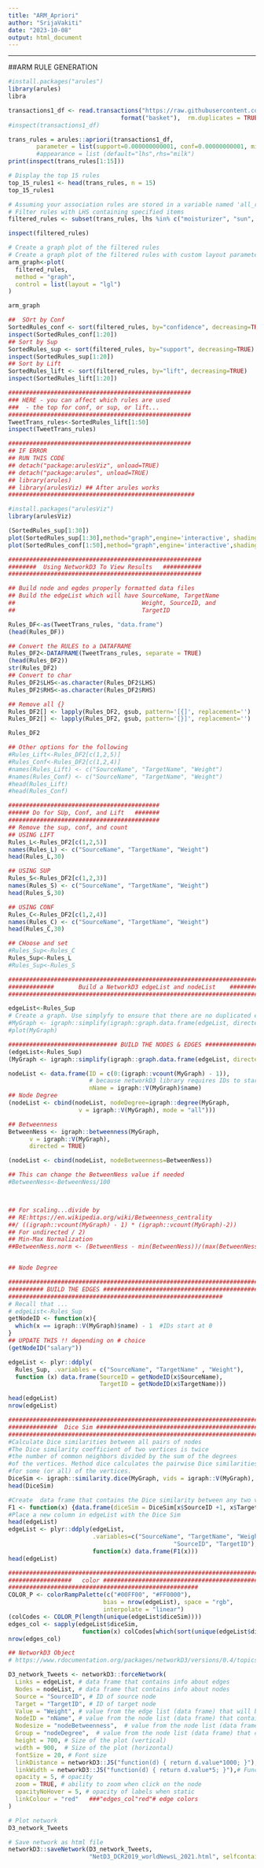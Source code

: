 ---
title: "ARM_Apriori"
author: "SrijaVakiti"
date: "2023-10-08"
output: html_document
---

-------------------------------------------------------------------------------------------------


##ARM RULE GENERATION

```{r}
#install.packages("arules")
library(arules)
libra
```


```{r}
transactions1_df <- read.transactions("https://raw.githubusercontent.com/Vakiti/SkinTelligence-Navigating-The-Amazon-Skincare-Universe/datasets/final_arm_transactional_df.csv", sep =",", 
                                format("basket"),  rm.duplicates = TRUE)
#inspect(transactions1_df)
```

```{r}
trans_rules = arules::apriori(transactions1_df, 
        parameter = list(support=0.000000000001, conf=0.00000000001, minlen=2, maxlen=2))
        #appearance = list (default="lhs",rhs="milk")
print(inspect(trans_rules[1:15]))
```


```{r}
# Display the top 15 rules
top_15_rules1 <- head(trans_rules, n = 15)
top_15_rules1
```

```{r}
# Assuming your association rules are stored in a variable named 'all_rules'
# Filter rules with LHS containing specified items
filtered_rules <- subset(trans_rules, lhs %in% c("moisturizer", "sun", "serum", "cleanser"))

inspect(filtered_rules)
```

```{r}
# Create a graph plot of the filtered rules
# Create a graph plot of the filtered rules with custom layout parameters
arm_graph<-plot(
  filtered_rules,
  method = "graph",
  control = list(layout = "lgl")
)

```
```{r}
arm_graph
```


```{r}
##  SOrt by Conf
SortedRules_conf <- sort(filtered_rules, by="confidence", decreasing=TRUE)
inspect(SortedRules_conf[1:20])
## Sort by Sup
SortedRules_sup <- sort(filtered_rules, by="support", decreasing=TRUE)
inspect(SortedRules_sup[1:20])
## Sort by Lift
SortedRules_lift <- sort(filtered_rules, by="lift", decreasing=TRUE)
inspect(SortedRules_lift[1:20])

```


```{r}
####################################################
### HERE - you can affect which rules are used
###  - the top for conf, or sup, or lift...
####################################################
TweetTrans_rules<-SortedRules_lift[1:50]
inspect(TweetTrans_rules)

####################################################
## IF ERROR
## RUN THIS CODE
## detach("package:arulesViz", unload=TRUE)
## detach("package:arules", unload=TRUE)
## library(arules)
## library(arulesViz) ## After arules works
#####################################################


```

```{r}
#install.packages("arulesViz")
library(arulesViz)
```


```{r}
(SortedRules_sup[1:30])
plot(SortedRules_sup[1:30],method="graph",engine='interactive', shading="confidence") 
plot(SortedRules_conf[1:50],method="graph",engine='interactive',shading="confidence") 

```


```{r}
#######################################################
########  Using NetworkD3 To View Results   ###########
#######################################################

## Build node and egdes properly formatted data files
## Build the edgeList which will have SourceName, TargetName
##                                    Weight, SourceID, and
##                                    TargetID

Rules_DF<-as(TweetTrans_rules, "data.frame")
(head(Rules_DF))
```


```{r}
## Convert the RULES to a DATAFRAME
Rules_DF2<-DATAFRAME(TweetTrans_rules, separate = TRUE)
(head(Rules_DF2))
str(Rules_DF2)
## Convert to char
Rules_DF2$LHS<-as.character(Rules_DF2$LHS)
Rules_DF2$RHS<-as.character(Rules_DF2$RHS)

## Remove all {}
Rules_DF2[] <- lapply(Rules_DF2, gsub, pattern='[{]', replacement='')
Rules_DF2[] <- lapply(Rules_DF2, gsub, pattern='[}]', replacement='')

Rules_DF2
```


```{r}
## Other options for the following
#Rules_Lift<-Rules_DF2[c(1,2,5)]
#Rules_Conf<-Rules_DF2[c(1,2,4)]
#names(Rules_Lift) <- c("SourceName", "TargetName", "Weight")
#names(Rules_Conf) <- c("SourceName", "TargetName", "Weight")
#head(Rules_Lift)
#head(Rules_Conf)

###########################################
###### Do for SUp, Conf, and Lift   #######
###########################################
## Remove the sup, conf, and count
## USING LIFT
Rules_L<-Rules_DF2[c(1,2,5)]
names(Rules_L) <- c("SourceName", "TargetName", "Weight")
head(Rules_L,30)

## USING SUP
Rules_S<-Rules_DF2[c(1,2,3)]
names(Rules_S) <- c("SourceName", "TargetName", "Weight")
head(Rules_S,30)

## USING CONF
Rules_C<-Rules_DF2[c(1,2,4)]
names(Rules_C) <- c("SourceName", "TargetName", "Weight")
head(Rules_C,30)

## CHoose and set
#Rules_Sup<-Rules_C
Rules_Sup<-Rules_L
#Rules_Sup<-Rules_S
```


```{r}
###########################################################################
#############       Build a NetworkD3 edgeList and nodeList    ############
###########################################################################

edgeList<-Rules_Sup
# Create a graph. Use simplyfy to ensure that there are no duplicated edges or self loops
#MyGraph <- igraph::simplify(igraph::graph.data.frame(edgeList, directed=TRUE))
#plot(MyGraph)

############################### BUILD THE NODES & EDGES ####################################
(edgeList<-Rules_Sup)
(MyGraph <- igraph::simplify(igraph::graph.data.frame(edgeList, directed=TRUE)))

nodeList <- data.frame(ID = c(0:(igraph::vcount(MyGraph) - 1)), 
                       # because networkD3 library requires IDs to start at 0
                       nName = igraph::V(MyGraph)$name)
## Node Degree
(nodeList <- cbind(nodeList, nodeDegree=igraph::degree(MyGraph, 
                    v = igraph::V(MyGraph), mode = "all")))

## Betweenness
BetweenNess <- igraph::betweenness(MyGraph, 
      v = igraph::V(MyGraph), 
      directed = TRUE) 

(nodeList <- cbind(nodeList, nodeBetweenness=BetweenNess))

## This can change the BetweenNess value if needed
#BetweenNess<-BetweenNess/100



## For scaling...divide by 
## RE:https://en.wikipedia.org/wiki/Betweenness_centrality
##/ ((igraph::vcount(MyGraph) - 1) * (igraph::vcount(MyGraph)-2))
## For undirected / 2)
## Min-Max Normalization
##BetweenNess.norm <- (BetweenNess - min(BetweenNess))/(max(BetweenNess) - min(BetweenNess))


## Node Degree


```



```{r}

###################################################################################
########## BUILD THE EDGES #####################################################
#############################################################
# Recall that ... 
# edgeList<-Rules_Sup
getNodeID <- function(x){
  which(x == igraph::V(MyGraph)$name) - 1  #IDs start at 0
}
## UPDATE THIS !! depending on # choice
(getNodeID("salary")) 

edgeList <- plyr::ddply(
  Rules_Sup, .variables = c("SourceName", "TargetName" , "Weight"), 
  function (x) data.frame(SourceID = getNodeID(x$SourceName), 
                          TargetID = getNodeID(x$TargetName)))

head(edgeList)
nrow(edgeList)


```

```{r}
########################################################################
##############  Dice Sim ################################################
###########################################################################
#Calculate Dice similarities between all pairs of nodes
#The Dice similarity coefficient of two vertices is twice 
#the number of common neighbors divided by the sum of the degrees 
#of the vertices. Method dice calculates the pairwise Dice similarities 
#for some (or all) of the vertices. 
DiceSim <- igraph::similarity.dice(MyGraph, vids = igraph::V(MyGraph), mode = "all")
head(DiceSim)

#Create  data frame that contains the Dice similarity between any two vertices
F1 <- function(x) {data.frame(diceSim = DiceSim[x$SourceID +1, x$TargetID + 1])}
#Place a new column in edgeList with the Dice Sim
head(edgeList)
edgeList <- plyr::ddply(edgeList,
                        .variables=c("SourceName", "TargetName", "Weight", 
                                               "SourceID", "TargetID"), 
                        function(x) data.frame(F1(x)))
head(edgeList)


```



```{r}
##################################################################################
##################   color #################################################
######################################################
COLOR_P <- colorRampPalette(c("#00FF00", "#FF0000"), 
                           bias = nrow(edgeList), space = "rgb", 
                           interpolate = "linear")
(colCodes <- COLOR_P(length(unique(edgeList$diceSim))))
edges_col <- sapply(edgeList$diceSim, 
                     function(x) colCodes[which(sort(unique(edgeList$diceSim)) == x)])
nrow(edges_col)

## NetworkD3 Object
# https://www.rdocumentation.org/packages/networkD3/versions/0.4/topics/forceNetwork


```

```{r}
D3_network_Tweets <- networkD3::forceNetwork(
  Links = edgeList, # data frame that contains info about edges
  Nodes = nodeList, # data frame that contains info about nodes
  Source = "SourceID", # ID of source node 
  Target = "TargetID", # ID of target node
  Value = "Weight", # value from the edge list (data frame) that will be used to value/weight relationship amongst nodes
  NodeID = "nName", # value from the node list (data frame) that contains node description we want to use (e.g., node name)
  Nodesize = "nodeBetweenness",  # value from the node list (data frame) that contains value we want to use for a node size
  Group = "nodeDegree",  # value from the node list (data frame) that contains value we want to use for node color
  height = 700, # Size of the plot (vertical)
  width = 900,  # Size of the plot (horizontal)
  fontSize = 20, # Font size
  linkDistance = networkD3::JS("function(d) { return d.value*1000; }"), # Function to determine distance between any two nodes, uses variables already defined in forceNetwork function (not variables from a data frame)
  linkWidth = networkD3::JS("function(d) { return d.value*5; }"),# Function to determine link/edge thickness, uses variables already defined in forceNetwork function (not variables from a data frame)
  opacity = 5, # opacity
  zoom = TRUE, # ability to zoom when click on the node
  opacityNoHover = 5, # opacity of labels when static
  linkColour = "red"   ###"edges_col"red"# edge colors
) 

# Plot network
D3_network_Tweets

```


```{r}
# Save network as html file
networkD3::saveNetwork(D3_network_Tweets, 
                       "NetD3_DCR2019_worldNewsL_2021.html", selfcontained = TRUE)

```


